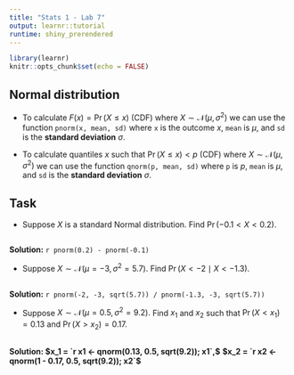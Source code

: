 ```yaml
---
title: "Stats 1 - Lab 7"
output: learnr::tutorial
runtime: shiny_prerendered
---
```


```r
library(learnr)
knitr::opts_chunk$set(echo = FALSE)
```


## Normal distribution

+ To calculate $F(x) = \Pr(X \le x)$ (CDF) where $X \sim \mathcal{N}(\mu, \sigma^2)$ we can use the function `pnorm(x, mean, sd)` where `x` is the outcome $x,$ `mean` is $\mu$, and `sd` is the **standard deviation** $\sigma.$

+ To calculate quantiles $x$ such that $\Pr(X \le x) < p$ (CDF) where $X \sim \mathcal{N}(\mu, \sigma^2)$ we can use the function `qnorm(p, mean, sd)` where `p` is $p,$ `mean` is $\mu$, and `sd` is the **standard deviation** $\sigma.$

## Task

+ Suppose $X$ is a standard Normal distribution. Find $\Pr(-0.1 < X < 0.2).$
```r

```
**Solution:** `r pnorm(0.2) - pnorm(-0.1)`

+ Suppose $X \sim \mathcal{N}(\mu = -3, \sigma^2 = 5.7).$ Find $\Pr(X < -2 \mid X < -1.3).$
```r

```
**Solution:** `r pnorm(-2, -3, sqrt(5.7)) / pnorm(-1.3, -3, sqrt(5.7))`

+ Suppose $X \sim \mathcal{N}(\mu = 0.5, \sigma^2 = 9.2).$ Find $x_1$ and $x_2$ such that $\Pr(X < x_1) = 0.13$ and $\Pr(X > x_2) = 0.17.$
```r

```
**Solution: $x_1 = `r x1 <- qnorm(0.13, 0.5, sqrt(9.2)); x1`,$** **$x_2 = `r x2 <- qnorm(1 - 0.17, 0.5, sqrt(9.2)); x2`$**
